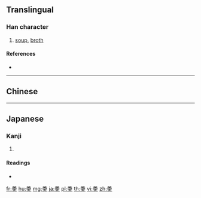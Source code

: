 {{character info/new}}
{{also|羹}}
==Translingual==

===Han character===
{{Han char|rn=123|rad=羊|as=09|sn=15|four=|canj=TGFMO}}

# [[soup]], [[broth]]

====References====
* {{Han ref|kx=0953.280|dkj=28536|dj=1398.180|hdz=53137.010|uh=7FAE|ud=32686}}

----

==Chinese==
{{zh-see|羹|v}}

----

==Japanese==

===Kanji===
{{ja-kanji|grade=|rs=羊09}}

# {{defn|lang=ja|sort=羊09}}

====Readings====
* {{ja-readings|on=[[こう]] (kō), [[かん]] (kan)|kun=[[あつもの]] (atsumono)|nanori=}}

[[fr:羮]]
[[hu:羮]]
[[mg:羮]]
[[ja:羮]]
[[pl:羮]]
[[th:羮]]
[[vi:羮]]
[[zh:羮]]